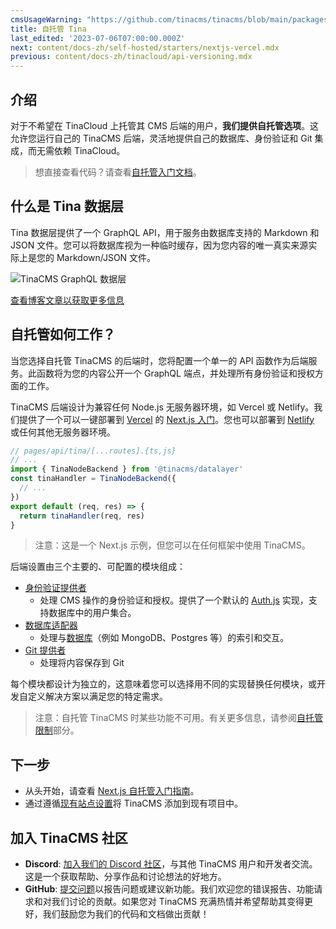 ```yaml
---
cmsUsageWarning: "https://github.com/tinacms/tinacms/blob/main/packages/tinacms-authjs/src/index.ts"
title: 自托管 Tina
last_edited: '2023-07-06T07:00:00.000Z'
next: content/docs-zh/self-hosted/starters/nextjs-vercel.mdx
previous: content/docs-zh/tinacloud/api-versioning.mdx
---
```


## 介绍

对于不希望在 TinaCloud 上托管其 CMS 后端的用户，**我们提供自托管选项**。这允许您运行自己的 TinaCMS 后端，灵活地提供自己的数据库、身份验证和 Git 集成，而无需依赖 TinaCloud。

> 想直接查看代码？请查看[自托管入门文档](/docs/self-hosted/starters/nextjs-vercel/)。

## 什么是 Tina 数据层

Tina 数据层提供了一个 GraphQL API，用于服务由数据库支持的 Markdown 和 JSON 文件。您可以将数据库视为一种临时缓存，因为您内容的唯一真实来源实际上是您的 Markdown/JSON 文件。

![TinaCMS GraphQL 数据层](/img/docs/tinacms-data-layer_geyrv8.png 'TinaCMS 数据层')

[查看博客文章以获取更多信息](/blog/self-hosted-datalayer/)

## 自托管如何工作？

当您选择自托管 TinaCMS 的后端时，您将配置一个单一的 API 函数作为后端服务。此函数将为您的内容公开一个 GraphQL 端点，并处理所有身份验证和授权方面的工作。

TinaCMS 后端设计为兼容任何 Node.js 无服务器环境，如 Vercel 或 Netlify。我们提供了一个可以一键部署到 [Vercel](https://vercel.com/) 的 [Next.js 入门](/docs/self-hosted/starters/nextjs-vercel)。您也可以部署到 [Netlify](https://www.netlify.com/) 或任何其他无服务器环境。

```js
// pages/api/tina/[...routes].{ts,js}
// ...
import { TinaNodeBackend } from '@tinacms/datalayer'
const tinaHandler = TinaNodeBackend({
  // ...
})
export default (req, res) => {
  return tinaHandler(req, res)
}
```

> 注意：这是一个 Next.js 示例，但您可以在任何框架中使用 TinaCMS。

后端设置由三个主要的、可配置的模块组成：

- [身份验证提供者](/docs/reference/self-hosted/auth-provider/overview)
  - 处理 CMS 操作的身份验证和授权。提供了一个默认的 [Auth.js](/docs/reference/self-hosted/auth-provider/authjs) 实现，支持数据库中的用户集合。
- [数据库适配器](/docs/reference/self-hosted/database-adapter/overview)
  - 处理与[数据库](/docs/introduction/faq/#why-do-i-need-a-database-when-using-markdown)（例如 MongoDB、Postgres 等）的索引和交互。
- [Git 提供者](/docs/reference/self-hosted/git-provider/overview)
  - 处理将内容保存到 Git

每个模块都设计为独立的，这意味着您可以选择用不同的实现替换任何模块，或开发自定义解决方案以满足您的特定需求。

> 注意：自托管 TinaCMS 时某些功能不可用。有关更多信息，请参阅[自托管限制](/docs/introduction/faq#what-features-are-unavailable-in-self-hosted-tina-compared-to-tinacloud)部分。

## 下一步

- 从头开始，请查看 [Next.js 自托管入门指南](/docs/self-hosted/starters/nextjs-vercel/)。
- 通过遵循[现有站点设置](/docs/self-hosted/existing-site/)将 TinaCMS 添加到现有项目中。

## 加入 TinaCMS 社区

- **Discord**: [加入我们的 Discord 社区](https://discord.com/invite/zumN63Ybpf)，与其他 TinaCMS 用户和开发者交流。这是一个获取帮助、分享作品和讨论想法的好地方。
- **GitHub**: [提交问题](https://github.com/tinacms/tinacms/issues/new/choose)以报告问题或建议新功能。我们欢迎您的错误报告、功能请求和对我们讨论的贡献。如果您对 TinaCMS 充满热情并希望帮助其变得更好，我们鼓励您为我们的代码和文档做出贡献！